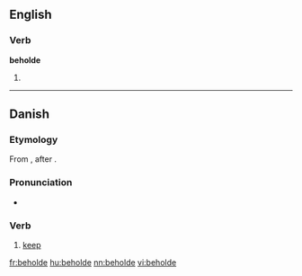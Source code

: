 ==English==

===Verb===
'''beholde'''

# {{obsolete spelling of|behold}}

----

==Danish==

===Etymology===
From {{prefix|be|holde|gloss2=to hold|lang=da}}, after {{etyl|gml|da}} {{term|beholden|lang=gml}}.

===Pronunciation===
* {{IPA|[b̥eˈhʌlˀə]|lang=da}}

===Verb===
{{da-verb|behold|beholde|beholder|beholdt|har|beholdt}}

# [[keep]]

[[fr:beholde]]
[[hu:beholde]]
[[nn:beholde]]
[[vi:beholde]]